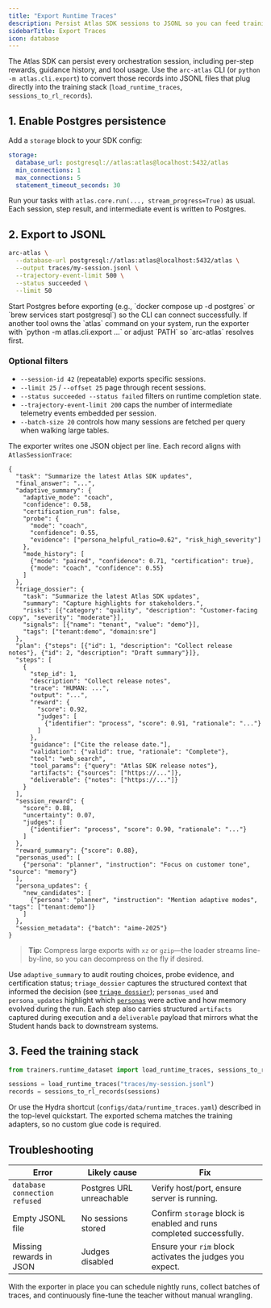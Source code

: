 ```yaml
---
title: "Export Runtime Traces"
description: Persist Atlas SDK sessions to JSONL so you can feed training pipelines without manual munging.
sidebarTitle: Export Traces
icon: database
---
```


The Atlas SDK can persist every orchestration session, including per-step rewards, guidance history, and tool usage. Use the `arc-atlas` CLI (or `python -m atlas.cli.export`) to convert those records into JSONL files that plug directly into the training stack (`load_runtime_traces`, `sessions_to_rl_records`).

## 1. Enable Postgres persistence

Add a `storage` block to your SDK config:

```yaml
storage:
  database_url: postgresql://atlas:atlas@localhost:5432/atlas
  min_connections: 1
  max_connections: 5
  statement_timeout_seconds: 30
```

Run your tasks with `atlas.core.run(..., stream_progress=True)` as usual. Each session, step result, and intermediate event is written to Postgres.

## 2. Export to JSONL

```bash
arc-atlas \
  --database-url postgresql://atlas:atlas@localhost:5432/atlas \
  --output traces/my-session.jsonl \
  --trajectory-event-limit 500 \
  --status succeeded \
  --limit 50
```

<Note>
Start Postgres before exporting (e.g., `docker compose up -d postgres` or `brew services start postgresql`) so the CLI can connect successfully.
</Note>

<Tip>
If another tool owns the `atlas` command on your system, run the exporter with `python -m atlas.cli.export ...` or adjust `PATH` so `arc-atlas` resolves first.
</Tip>

### Optional filters

- `--session-id 42` (repeatable) exports specific sessions.
- `--limit 25` / `--offset 25` page through recent sessions.
- `--status succeeded --status failed` filters on runtime completion state.
- `--trajectory-event-limit 200` caps the number of intermediate telemetry events embedded per session.
- `--batch-size 20` controls how many sessions are fetched per query when walking large tables.

The exporter writes one JSON object per line. Each record aligns with `AtlasSessionTrace`:

```jsonc
{
  "task": "Summarize the latest Atlas SDK updates",
  "final_answer": "...",
  "adaptive_summary": {
    "adaptive_mode": "coach",
    "confidence": 0.58,
    "certification_run": false,
    "probe": {
      "mode": "coach",
      "confidence": 0.55,
      "evidence": ["persona_helpful_ratio=0.62", "risk_high_severity"]
    },
    "mode_history": [
      {"mode": "paired", "confidence": 0.71, "certification": true},
      {"mode": "coach", "confidence": 0.55}
    ]
  },
  "triage_dossier": {
    "task": "Summarize the latest Atlas SDK updates",
    "summary": "Capture highlights for stakeholders.",
    "risks": [{"category": "quality", "description": "Customer-facing copy", "severity": "moderate"}],
    "signals": [{"name": "tenant", "value": "demo"}],
    "tags": ["tenant:demo", "domain:sre"]
  },
  "plan": {"steps": [{"id": 1, "description": "Collect release notes"}, {"id": 2, "description": "Draft summary"}]},
  "steps": [
    {
      "step_id": 1,
      "description": "Collect release notes",
      "trace": "HUMAN: ...",
      "output": "...",
      "reward": {
        "score": 0.92,
        "judges": [
          {"identifier": "process", "score": 0.91, "rationale": "..."}
        ]
      },
      "guidance": ["Cite the release date."],
      "validation": {"valid": true, "rationale": "Complete"},
      "tool": "web_search",
      "tool_params": {"query": "Atlas SDK release notes"},
      "artifacts": {"sources": ["https://..."]},
      "deliverable": {"notes": ["https://..."]}
    }
  ],
  "session_reward": {
    "score": 0.88,
    "uncertainty": 0.07,
    "judges": [
      {"identifier": "process", "score": 0.90, "rationale": "..."}
    ]
  },
  "reward_summary": {"score": 0.88},
  "personas_used": [
    {"persona": "planner", "instruction": "Focus on customer tone", "source": "memory"}
  ],
  "persona_updates": {
    "new_candidates": [
      {"persona": "planner", "instruction": "Mention adaptive modes", "tags": ["tenant:demo"]}
    ]
  },
  "session_metadata": {"batch": "aime-2025"}
}
```

> **Tip:** Compress large exports with `xz` or `gzip`—the loader streams line-by-line, so you can decompress on the fly if desired.

Use `adaptive_summary` to audit routing choices, probe evidence, and certification status; `triage_dossier` captures the structured context that informed the decision (see [`triage dossier`](/reference/glossary#triage-dossier)); `personas_used` and `persona_updates` highlight which [`personas`](/reference/glossary#persona) were active and how memory evolved during the run. Each step also carries structured `artifacts` captured during execution and a `deliverable` payload that mirrors what the Student hands back to downstream systems.

## 3. Feed the training stack

```python
from trainers.runtime_dataset import load_runtime_traces, sessions_to_rl_records

sessions = load_runtime_traces("traces/my-session.jsonl")
records = sessions_to_rl_records(sessions)
```

Or use the Hydra shortcut (`configs/data/runtime_traces.yaml`) described in the top-level quickstart. The exported schema matches the training adapters, so no custom glue code is required.

## Troubleshooting

| Error | Likely cause | Fix |
|-------|--------------|-----|
| `database connection refused` | Postgres URL unreachable | Verify host/port, ensure server is running. |
| Empty JSONL file | No sessions stored | Confirm `storage` block is enabled and runs completed successfully. |
| Missing rewards in JSON | Judges disabled | Ensure your `rim` block activates the judges you expect. |

With the exporter in place you can schedule nightly runs, collect batches of traces, and continuously fine-tune the teacher without manual wrangling.
